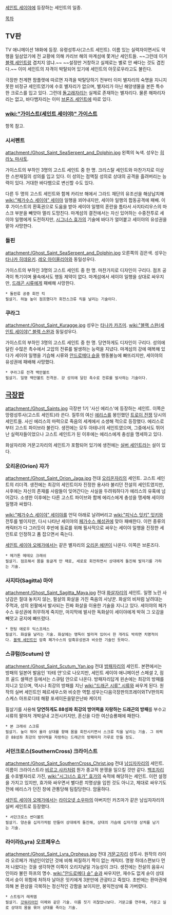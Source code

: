 [[세인트 세이야]]에 등장하는 세인트의 일종.

[[목차]]
== TV판 ==
TV 애니메이션 18화에 등장. 유령성투사(고스트 세인트). 이름 있는 실력자이면서도 악행을 일삼았기에 전 교황에 의해 카리브 해의 마계섬에 쫓겨난 세인트들. ~~그런데 이거 [[블랙 세인트]]랑 겹치지 않냐.~~ ~~설정만 거창하고 실제로는 별로 안 쌔다는 것도 겹친다.~~ 이미 세인트의 자격이 박탈되어 있기에 세인트의 아웃로우라고도 불린다.

극장판 천계편 팜플렛에 따르면 자격을 박탈당하기 전부터 이미 별자리의 숙명을 지니지 못한 비정규 세인트였기에 수호 별자리가 없으며, 별자리가 아닌 해양생물을 본뜬 특수한 크로스를 입고 있다. 그런데 [[돌고래자리]]는 실제로 존재하는 별자리다. 물론 해파리자리는 없고, 바다뱀자리는 이미 [[브론즈 세인트]]에 따로 있다.

=== [[wiki:"가이스트(세인트 세이야)" 가이스트]] ===
항목 참고.

=== 시서펜트 ===
attachment:/Ghost_Saint_SeaSerpent_and_Dolphin.jpg 
왼쪽의 녹색. 성우는 [[히라노 마사토]].

가이스트의 부하인 3명의 고스트 세인트 중 한 명. 크리스탈 세인트와 마찬가지로 이상한 스판재질의 성의를 입고 있다. 이 성의는 점액질 성의로 상대의 공격을 흘려버리는 능력이 있다. 거대한 바다뱀으로 변신할 수도 있다.

다른 두 명의 고스트 세인트와 함께 카리브 해에서 그라드 재단의 유조선을 해상납치해 [[wiki:"페가수스 세이야" 세이야]] 일행을 꾀어내지만, 세이야 일행의 합동공격에 패배. 이후 가이스트의 환혹권으로 도움을 받아 세이야 일행의 혼란을 틈타서 사지타리우스의 마스크 부분을 빼앗아 멀리 도망친다. 마계섬의 결전에서는 자신 있어하는 수중전투로 세이야 일행에게 도전하지만, [[시그너스 효가]]의 기술에 바다가 얼어붙고 세이야의 유성권을 맡아 사망한다.

=== 돌핀 ===
attachment:/Ghost_Saint_SeaSerpent_and_Dolphin.jpg 
오른쪽의 검은색. 성우는 [[타나카 히데유키]]. [[레오 아이올리아]]와 동일성우다.

가이스트의 부하인 3명의 고스트 세인트 중 한 명. 마찬가지로 디자인이 구리다. 점프 공격이 특기이며 물속에서도 행동 제약이 없다. 마계섬에서 세이야 일행을 상대로 싸우지만, [[드래곤 시류]]에게 패배해 사망한다. 

 * 돌핀류 공중 회전 킥
 필살기. 하늘 높이 점프했다가 회전스크류 킥을 날리는 기술이다.

=== 쿠라그 ===
attachment:/Ghost_Saint_Kuragge.jpg
성우는 [[타나카 카즈미]]. [[wiki:"블랙 스완(세인트 세이야)" 블랙 스완]]과 동일성우다.

가이스트의 부하인 3명의 고스트 세인트 중 한 명. 당연하게도 디자인이 구리다. 성의에 달린 수많은 촉수에서 고압의 전류를 발생하는 능력을 지녔다. 마계섬의 강에 매복해 있다가 세이야 일행을 기습해 시류와 [[안드로메다 슌]]을 행동불능에 빠뜨리지만, 세이야의 유성권에 패배해 사망했다.

 * 쿠라그류 전격 백만볼트
 필살기. 일명 백만볼트 전격권. 걍 성의에 달린 촉수로 전류를 발사하는 기술이다.

== [[극장판]] ==
attachment:/Ghost_Saints.jpg 
극장판 1기 '사신 에리스'에 등장하는 세인트. 이쪽은 망령성투사(고스트 세인트)라 쓴다. 질투의 여신 [[에리스]]를 봉인했던 [[트로이 전쟁]] 당시의 세인트들. 사신 에리스의 마력으로 죽음의 세계에서 소생해 적으로 등장했다. 에리스로부터 고스트 파이브라 불린다. 생전에는 모두 아테나의 세인트였으며, 그중에서도 뛰어난 실력자들이었으나 고스트 세인트가 된 이후에는 에리스에게 충성을 맹세하고 있다.

화살자리와 거문고자리의 세인트가 포함되어 있기에 생전에는 [[실버 세인트]]라는 설이 있다.

=== 오리온(Orion) 쟈가 ===
attachment:/Ghost_Saint_Orion_Jaga.jpg
전대 [[오리온자리]]의 세인트. 고스트 세인트의 리더격. 생전에는 최강의 세인트이자 진정한 용사라 불리던 전설의 세인트였지만, 사후에는 자신의 존재를 사람들이 잊어간다는 사실을 두려워하다가 에리스의 유혹에 넘어갔다. 소생한 이후에는 다른 고스트 파이브와 함께 에리스에게 충성을 맹세해 세이야 일행과 싸웠다.

[[wiki:"페가수스 세이야" 세이야]]를 언덕 아래로 날려버리고 [[wiki:"피닉스 잇키" 잇키]]와 전투를 벌이지만, 다시 나타난 세이야의 [[페가수스 혜성권]]에 맞아 패배한다. 이런 종류의 캐릭터가 다 그러듯이 후반에 동료를 위해 필사적으로 싸우는 세이야 일행을 진정한 세인트로 인정하고 폼 잡으면서 죽는다.

[[세인트 세이야 오메가]]에서는 같은 별자리의 [[오리온 에덴]]이 나온다. 이쪽은 브론즈다.

 * 메가톤 메테오 크래쉬
 필살기. 점프해서 몸을 둥글게 만 채로, 세로로 회전하면서 상대에게 돌진해 발차기를 가하는 기술.

=== 사지타(Sagitta) 마야 ===
attachment:/Ghost_Saint_Sagitta_Maya.jpg
전대 [[화살자리]]의 세인트. 일명 노린 사냥감은 절대 놓치지 않는, 필살의 화살을 가진 죽음의 사냥꾼. 화살의 비처럼 날려대는 주먹과, 성의 왼팔에서 발사되는 진짜 화살을 이용한 기술을 지니고 있다. 세이야의 페가수스 유성권에 허무하게 죽지만, 마지막에 발사한 독화살이 세이야에게 박혀 그 오감을 빼앗고 궁지에 빠뜨렸다.

 * 헌팅 애로우 익스프레스
 필살기. 화살을 날리는 기술. 화살에는 맹독이 발라져 있어서 한 개라도 박히면 치명적이다. [[블랙 세인트]]인 암흑 페가수스의 암흑유성권과 비슷한 기술인 듯하다.

=== 스큐텀(Scutum) 얀 ===
attachment:/Ghost_Saint_Scutum_Yan.jpg
전대 [[방패자리]]의 세인트. 본편에서는 방패의 일본어 발음인 '타테 얀'으로 나오지만, 세인트 세이야 애니메이션 스페셜 2, 점프 골드 셀렉션 등에서는 스큐텀 얀으로 나온다. 방패자리답게 왼손에는 최강의 방패를 지니고 있으며, 역시나 최강의 방패를 지닌 [[wiki:"드래곤 시류" 시류]]와 싸우게 된다. 원작의 실버 세인트인 페르세우스와 비슷한 역할.성우는다음극장판의프레이와TV판의피스케스 아프로디테 해황 포세이돈을맡은난바 케이치

필살기를 사용해 '''당연하게도 88성좌 최강의 방어력을 자랑하는 드래곤의 방패'''를 부수고 시류의 팔마저 개박살내 고전시키지만, 혼신을 다한 여산승룡패에 패한다.

 * 본 크래쉬 스크류
 필살기. 높이 뛰어 올라 상대를 향해 몸을 회전시키면서 스크류 킥을 날리는 기술. 그 위력은 88성좌 최강의 방어력을 자랑하는 드래곤의 방패마저 가루로 만들 정도.

=== 서던크로스(SouthernCross) 크라이스트 ===
attachment:/Ghost_Saint_SouthernCross_Christ.jpg
전대 [[남십자자리]]의 세인트. 이름이 크라이스트라 [[비르고 샤카]]처럼 뭔가 종교적 분쟁을 일으킬 것만 같다. [[백조자리]]를 수호별자리로 가진, [[wiki:"시그너스 효가" 효가]]의 숙적에 해당하는 세인트. 이런 설정을 가지고 있지만, 효가와 싸우면서 별다른 치명상을 입힌 것도 아니고, 제대로 싸우기도 전에 에리스가 던진 창에 관통당해 팀킬당한다. 암울하다.

[[세인트 세이야 오메가]]에서는 [[라이오넷 소우마]]의 아버지인 카즈마가 같은 남십자자리의 실버 세인트로 등장했다.

 * 서던크로스 썬더볼트
 필살기. 양손을 십자가처럼 만들어 상대에게 돌진해, 상대의 가슴에 십자가형 상처를 남기는 기술.

=== 라이라(Lyra) 오르페우스 ===
attachment:/Ghost_Saint_Lyra_Orpheus.jpg
전대 [[거문고자리]] 성투사. 원작의 라이라 오르페가 개념인이었던 것에 비해 찌질하기 짝이 없는 캐릭터. 명왕 하데스편보다 먼저 나왔다는 것을 생각하면 이쪽이 오리지널일 가능성이 크다. 생전에는 전설의 음유시인이라 불린 하프의 명수. [[wiki:"안드로메다 슌" 슌]]과 싸우지만, 재수도 없게 슌이 상대여서 슌이 위험에 처하자 날아온 잇키에게 3분만에 관광타고 죽었다. 초반에는 환마권에 의해 본 환상을 극복하는 정신적인 강함을 보이지만, 봉익천상에 훅 가버렸다.

 * 스트링거 레퀴엠
 필살기. [[갓워리어]]인 미메와 같은 기술. 이름 짓기 귀찮았나보다. 거문고를 연주해, 거문고 실로 상대의 몸을 묶어 상대를 죽이는 기술.
